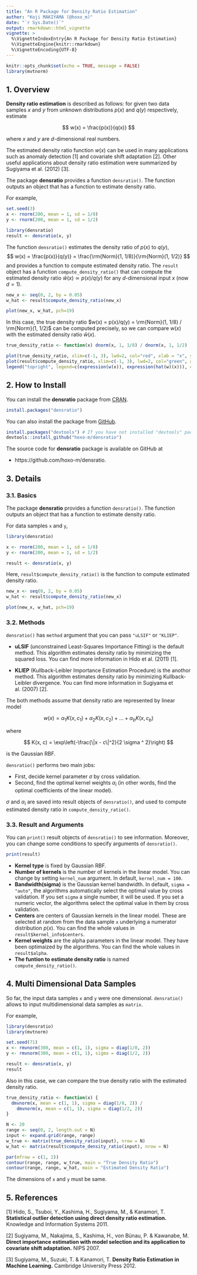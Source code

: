 ```yaml
---
title: "An R Package for Density Ratio Estimation"
author: "Koji MAKIYAMA (@hoxo_m)"
date: "`r Sys.Date()`"
output: rmarkdown::html_vignette
vignette: >
  %\VignetteIndexEntry{An R Package for Density Ratio Estimation}
  %\VignetteEngine{knitr::rmarkdown}
  %\VignetteEncoding{UTF-8}
---
```


```r
knitr::opts_chunk$set(echo = TRUE, message = FALSE)
library(mvtnorm)
```

## 1. Overview

**Density ratio estimation** is described as follows: for given two data samples $x$ and $y$ from unknown distributions $p(x)$ and $q(y)$ respectively, estimate

$$
w(x) = \frac{p(x)}{q(x)}
$$

where $x$ and $y$ are $d$-dimensional real numbers.

The estimated density ratio function $w(x)$ can be used in many applications such as anomaly detection [1] and covariate shift adaptation [2].
Other useful applications about density ratio estimation were summarized by Sugiyama et al. (2012) [3].

The package **densratio** provides a function `densratio()`.
The function outputs an object that has a function to estimate density ratio.

For example, 

```r
set.seed(3)
x <- rnorm(200, mean = 1, sd = 1/8)
y <- rnorm(200, mean = 1, sd = 1/2)

library(densratio)
result <- densratio(x, y)
```

The function `densratio()` estimates the density ratio of $p(x)$ to $q(y)$,
$$
w(x) = \frac{p(x)}{q(y)} = \frac{\rm{Norm}(1, 1/8)}{\rm{Norm}(1, 1/2)}
$$
and provides a function to compute estimated density ratio.
The `result` object has a function `compute_density_ratio()` that can compute the estimated density ratio $\hat{w}(x) \simeq p(x)/q(y)$ for any $d$-dimensional input $x$ (now $d=1$).

```r
new_x <- seq(0, 2, by = 0.05)
w_hat <- result$compute_density_ratio(new_x)

plot(new_x, w_hat, pch=19)
```

In this case, the true density ratio $w(x) = p(x)/q(y) = \rm{Norm}(1, 1/8) / \rm{Norm}(1, 1/2)$ can be computed precisely, so we can compare $w(x)$ with the estimated density ratio $\hat{w}(x)$.

```r
true_density_ratio <- function(x) dnorm(x, 1, 1/8) / dnorm(x, 1, 1/2)

plot(true_density_ratio, xlim=c(-1, 3), lwd=2, col="red", xlab = "x", ylab = "Density Ratio")
plot(result$compute_density_ratio, xlim=c(-1, 3), lwd=2, col="green", add=TRUE)
legend("topright", legend=c(expression(w(x)), expression(hat(w)(x))), col=2:3, lty=1, lwd=2, pch=NA)
```

## 2. How to Install

You can install the **densratio** package from [CRAN](https://cran.r-project.org/web/packages/densratio/index.html).

```r
install.packages("densratio")
```

You can also install the package from [GitHub](https://github.com/hoxo-m/densratio).

```r
install.packages("devtools") # If you have not installed "devtools" package
devtools::install_github("hoxo-m/densratio")
```

The source code for **densratio** package is available on GitHub at

- https://github.com/hoxo-m/densratio.

## 3. Details

### 3.1. Basics

The package **densratio** provides a function `densratio()`.
The function outputs an object that has a function to estimate density ratio.

For data samples `x` and `y`,

```r
library(densratio)

x <- rnorm(200, mean = 1, sd = 1/8)
y <- rnorm(200, mean = 1, sd = 1/2)

result <- densratio(x, y)
```

Here, `result$compute_density_ratio()` is the function to compute estimated density ratio.

```r
new_x <- seq(0, 2, by = 0.05)
w_hat <- result$compute_density_ratio(new_x)

plot(new_x, w_hat, pch=19)
```

### 3.2. Methods

`densratio()` has `method` argument that you can pass `"uLSIF"` or `"KLIEP"`.

- **uLSIF** (unconstrained Least-Squares Importance Fitting) is the default method.
This algorithm estimates density ratio by minimizing the squared loss.
You can find more information in Hido et al. (2011) [1].

- **KLIEP** (Kullback-Leibler Importance Estimation Procedure) is the anothor method.
This algorithm estimates density ratio by minimizing Kullback-Leibler divergence.
You can find more information in Sugiyama et al. (2007) [2].

The both methods assume that density ratio are represented by linear model

$$
w(x) = \alpha_1 K(x, c_1) + \alpha_2 K(x, c_2) + ... + \alpha_b K(x, c_b)
$$

where

$$
K(x, c) = \exp\left(-\frac{\|x - c\|^2}{2 \sigma ^ 2}\right)
$$

is the Gaussian RBF.

`densratio()` performs two main jobs:

- First, decide kernel parameter $\sigma$ by cross validation.
- Second, find the optimal kernel weights $\alpha_i$ (in other words, find the optimal coefficients of the linear model).

$\sigma$ and $\alpha_i$ are saved into result objects of `densratio()`, and used to compute estimated density ratio in `compute_density_ratio()`.

### 3.3. Result and Arguments

You can `print()` result objects of `densratio()` to see information.
Moreover, you can change some conditions to specify arguments of `densratio()`.

```r
print(result)
```

- **Kernel type** is fixed by Gaussian RBF.
- **Number of kernels** is the number of kernels in the linear model. You can change by setting `kernel_num` argument. In default, `kernel_num = 100`.
- **Bandwidth(sigma)** is the Gaussian kernel bandwidth. In default, `sigma = "auto"`, the algorithms automatically select the optimal value by cross validation. If you set `sigma` a single number, it will be used. If you set a numeric vector, the algorithms select the optimal value in them by cross validation.
- **Centers** are centers of Gaussian kernels in the linear model. These are selected at random from the data sample `x` underlying a numerator distribution $p(x)$. You can find the whole values in `result$kernel_info$centers`. 
- **Kernel weights** are the alpha parameters in the linear model. They have been optimaized by the algorithms. You can find the whole values in `result$alpha`. 
- **The funtion to estimate density ratio** is named `compute_density_ratio()`.

## 4. Multi Dimensional Data Samples

So far, the input data samples `x` and `y` were one dimensional.
`densratio()` allows to input multidimensional data samples as `matrix`.

For example,

```r
library(densratio)
library(mvtnorm)

set.seed(71)
x <- rmvnorm(300, mean = c(1, 1), sigma = diag(1/8, 2))
y <- rmvnorm(300, mean = c(1, 1), sigma = diag(1/2, 2))

result <- densratio(x, y)
result
```

Also in this case, we can compare the true density ratio with the estimated density ratio.

```r
true_density_ratio <- function(x) {
  dmvnorm(x, mean = c(1, 1), sigma = diag(1/8, 2)) /
    dmvnorm(x, mean = c(1, 1), sigma = diag(1/2, 2))
}

N <- 20
range <- seq(0, 2, length.out = N)
input <- expand.grid(range, range)
w_true <- matrix(true_density_ratio(input), nrow = N)
w_hat <- matrix(result$compute_density_ratio(input), nrow = N)

par(mfrow = c(1, 2))
contour(range, range, w_true, main = "True Density Ratio")
contour(range, range, w_hat, main = "Estimated Density Ratio")
```

The dimensions of `x` and `y` must be same.

## 5. References

[1] Hido, S., Tsuboi, Y., Kashima, H., Sugiyama, M., & Kanamori, T. 
**Statistical outlier detection using direct density ratio estimation.**
Knowledge and Information Systems 2011. 

[2] Sugiyama, M., Nakajima, S., Kashima, H., von Bünau, P. & Kawanabe, M. 
**Direct importance estimation with model selection and its application to covariate shift adaptation.** NIPS 2007.

[3] Sugiyama, M., Suzuki, T. & Kanamori, T. 
**Density Ratio Estimation in Machine Learning.**
Cambridge University Press 2012.
